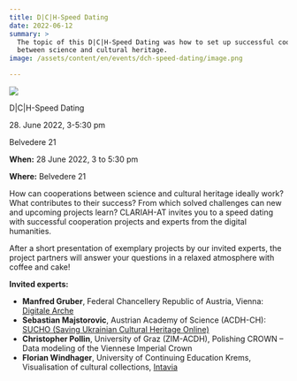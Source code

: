 ```yaml
---
title: D|C|H-Speed Dating
date: 2022-06-12
summary: >
  The topic of this D|C|H-Speed Dating was how to set up successful cooperations
  between science and cultural heritage.
image: /assets/content/en/events/dch-speed-dating/image.png

---
```


![](http://clariah-dev.acdh-dev.oeaw.ac.at/wp-content/uploads/2022/06/DCH-Speeddating_title_AdrienOlichon_Pexels.png)

D|C|H-Speed Dating

28\. June 2022, 3-5:30 pm

Belvedere 21

**When:** 28 June 2022, 3 to 5:30 pm

**Where:** Belvedere 21

How can cooperations between science and cultural heritage ideally work? What contributes to their success? From which solved challenges can new and upcoming projects learn? CLARIAH-AT invites you to a speed dating with successful cooperation projects and experts from the digital humanities.

After a short presentation of exemplary projects by our invited experts, the project partners will answer your questions in a relaxed atmosphere with coffee and cake!

**Invited experts:**

* **Manfred Gruber**, Federal Chancellery Republic of Austria, Vienna: [Digitale Arche](http://www.digitalearche.at/)
* **Sebastian Majstorovic**, Austrian Academy of Science (ACDH-CH): [SUCHO (Saving Ukrainian Cultural Heritage Online)](http://www.sucho.org/)
* **Christopher Pollin**, University of Graz (ZIM-ACDH), Polishing CROWN – Data modeling of the Viennese Imperial Crown
* **Florian Windhager**, University of Continuing Education Krems, Visualisation of cultural collections, [Intavia](https://intavia.eu)
